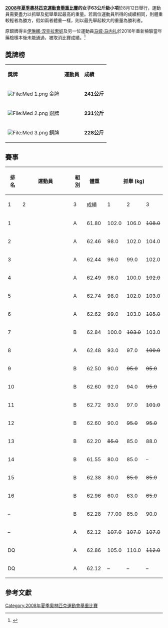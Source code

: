 {{2008年奥运会举重}}
'''[[2008年夏季奧林匹克運動會舉重比賽|2008年夏季奧林匹克運動會舉重比賽]]的女子63公斤級小項'''於8月12日舉行，運動員需要盡力以抓舉及挺舉舉起最高的重量。若兩位運動員所得的成績相同，則體重較輕者為勝方，假如兩者體重一樣，則以最先舉起較大的重量為勝利者。

原銀牌得主[[伊琳娜·涅克拉索娃|伊琳娜·涅克拉索娃]]及另一位運動員[[迈娅·马内扎|马娅·马内扎]]於2016年重新檢驗當年藥檢樣本後未能通過，被取消比賽成績。<ref name=bbc2016>{{Cite news |url=http://www.bbc.co.uk/sport/olympics/38017277 |title=Doping: 2008 Beijing Olympics medal winners among 16 athletes banned for doping |work=BBC Sport |date=2016-11-17 |accessdate=2018-03-29 |archive-date=2019-04-15 |archive-url=https://web.archive.org/web/20190415014356/https://www.bbc.co.uk/sport/olympics/38017277 |dead-url=no }}</ref>

== 獎牌榜 ==
{| class="wikitable"
|- bgcolor="#efefef"
| '''獎牌'''
| '''運動員'''
| '''成績'''
|-
| bgcolor="gold" | [[File:Med_1.png|File:Med 1.png]] 金牌
|{{flagIOCathlete|[[朴賢淑|朴賢淑]]|PRK|2008年夏季}}||'''241公斤'''
|-
| bgcolor="silver" | [[File:Med_2.png|File:Med 2.png]] 銀牌
|{{flagIOCathlete|[[卢映锜|卢映锜]]|TPE|2008年夏季}}||'''231公斤'''
|-
| bgcolor="cc9966" | [[File:Med_3.png|File:Med 3.png]] 銅牌
|{{flagIOCathlete|[[克里斯蒂娜·吉拉德|克里斯蒂娜·吉拉德]]|CAN|2008年夏季}}||'''228公斤'''
|}

== 賽事 ==
{|class = "wikitable" style="text-align:center;"
! rowspan=2| 排名
! rowspan=2 width=305|運動員
! rowspan=2 width=20|組別
! rowspan=2 width=50|體重
!colspan=4| 抓舉 (kg)
!colspan=4| 挺舉 (kg)
!rowspan=2 width=60| 總成績 (kg)
|-
! width=40|1
! width=40|2
! width=40|3
! width=55|成績
! width=40|1
! width=40|2
! width=40|3
! width=55|成績
|-bgcolor=gold
| 1 ||align=left| {{flagIOCathlete|[[朴賢淑|朴賢淑]]|PRK|2008年夏季}} || A || 61.80 || 102.0 || 106.0 || <s>108.0</s> || 106.0 || <s>135.0</s> || <s>135.0</s> || 135.0 || 135.0 || 241.0
|-bgcolor=silver
| 2 ||align=left| {{flagIOCathlete|[[卢映锜|卢映锜]]|TPE|2008年夏季}} || A || 62.46 || 98.0 || 102.0 || 104.0 || 104.0 || 127.0 || <s>130.0</s> || <s>130.0</s> || 127.0 || 231.0
|-bgcolor=cc9966
| 3 ||align=left| {{flagIOCathlete|[[克里斯蒂娜·吉拉德|克里斯蒂娜·吉拉德]]|CAN|2008年夏季}} || A || 62.44 || 96.0 || 99.0 || 102.0 || 102.0 || 126.0 || <s>130.0</s> || <s>130.0</s> || 126.0 || 228.0
|-
| 4 ||align=left| {{flagIOCathlete|[[阮氏铁|阮氏铁]]|VIE|2008年夏季}} || A || 62.49 || 98.0 || 100.0 || <s>102.0</s> || 100.0 || 120.0 || 125.0 || <s>127.0</s> || 125.0 || 225.0
|-
| 5 ||align=left| {{flagIOCathlete|[[金秀璟|金秀璟]]|KOR|2008年夏季}} || A || 62.74 || 98.0 || <s>102.0</s> || <s>103.0</s> || 98.0 || 127.0 || <s>134.0</s> || <s>134.0</s> || 127.0 || 225.0
|-
| 6 ||align=left| {{flagIOCathlete|[[露特·卡西里埃|露特·卡西里埃]]|NOR|2008年夏季}} || A || 62.62 || 99.0 || 103.0 || <s>105.0</s> || 103.0 || 121.0 || <s>125.0</s> || <s>125.0</s> || 121.0 || 224.0
|-
| 7 ||align=left| {{flagIOCathlete|[[卢斯·梅塞德丝·阿科斯塔|卢斯·梅塞德丝·阿科斯塔]]|MEX|2008年夏季}} || B || 62.84 || 100.0 || <s>103.0</s> || 103.0 || 103.0 || 120.0 || <s>126.0</s> || <s>126.0</s> || 120.0 || 223.0
|-
| 8 ||align=left| {{flagIOCathlete|[[梅塞德丝·伊莎贝尔·佩雷斯|梅塞德丝·伊莎贝尔·佩雷斯]]|COL|2008年夏季}} || A || 62.48 || 93.0 || 97.0 || <s>100.0</s> || 97.0 || 120.0 || <s>126.0</s> || <s>126.0</s> || 120.0 || 217.0
|-
| 9 ||align=left| {{flagIOCathlete|[[那木海道尔吉·巴亚尔玛|那木海道尔吉·巴亚尔玛]]|MGL|2008年夏季}} || B || 62.50 || 90.0 || <s>95.0</s> || <s>95.0</s> || 90.0 || 118.0 || 121.0 || 123.0 || 123.0 || 213.0
|-
| 10 ||align=left| {{flagIOCathlete|[[多米妮卡·米斯泰尔斯卡|多米妮卡·米斯泰尔斯卡]]|POL|2008年夏季}} || B || 62.60 || 92.0 || 94.0 || <s>95.0</s> || 94.0 || 115.0 || <s>117.0</s> || 117.0 || 117.0 || 211.0
|-
| 11 ||align=left| {{flagIOCathlete|[[纳塔莉·伍尔福克|纳塔莉·伍尔福克]]|USA|2008年夏季}} || B || 62.72 || 93.0 || 97.0 || <s>101.0</s> || 97.0 || 107.0 || 111.0 || 114.0 || 114.0 || 211.0
|-
| 12 ||align=left| {{flagIOCathlete|[[索伦妮·比利亚斯米尔|索伦妮·比利亚斯米尔]]|VEN|2008年夏季}} || B || 62.60 || 90.0 || <s>95.0</s> || <s>95.0</s> || 90.0 || <s>115.0</s> || <s>115.0</s> || 115.0 || 115.0 || 205.0
|-
| 13 ||align=left| {{flagIOCathlete|[[卡丽莎·冈普|卡丽莎·冈普]]|USA|2008年夏季}} || B || 62.20 || <s>85.0</s> || 85.0 || 88.0 || 88.0 || <s>116.0</s> || 116.0 || <s>121.0</s> || 116.0 || 204.0
|-
| 14 ||align=left| {{flagIOCathlete|[[迈克拉·布里兹|迈克拉·布里兹]]|GBR|2008年夏季}} || B || 61.55 || 80.0 || 85.0 || – || 85.0 || 80.0 || 90.0 || 100.0 || 100.0 || 185.0
|-
| 15 ||align=left| {{flagIOCathlete|[[哈南·乌尔费利|哈南·乌尔费利]]|TUN|2008年夏季}} || B || 62.38 || 80.0 || <s>85.0</s> || <s>85.0</s> || 80.0 || 95.0 || <s>100.0</s> || <s>100.0</s> || 95.0 || 175.0
|-
| 16 ||align=left| {{flagIOCathlete|[[玛丽亚·特雷莎·莫纳斯泰里奥|玛丽亚·特雷莎·莫纳斯泰里奥]]|BOL|2008年夏季}} || B || 62.96 || 60.0 || 63.0 || <s>65.0</s> || 63.0 || 75.0 || 78.0 || <s>80.0</s> || 78.0 || 141.0
|-
| – ||align=left| {{flagIOCathlete|[[莱拉·弗朗索瓦丝|莱拉·弗朗索瓦丝]]|ALG|2008年夏季}} || B || 62.28 || 77.00 || 85.0 || <s>90.0</s> || 85.0 || <s>110.0</s> || <s>110.0</s> || <s>110.0</s> || – || DNF
|-
| – ||align=left| {{flagIOCathlete|[[斯韦特兰娜·察鲁卡耶娃|斯韦特兰娜·察鲁卡耶娃]]|RUS|2008年夏季}} || A || 62.12 || <s>107.0</s> || <s>107.0</s> || <s>107.0</s> || – || – || – || – || – ||  DNF
|- bgcolor=pink
| DQ ||align=left| {{flagIOCathlete|[[伊琳娜·涅克拉索娃|伊琳娜·涅克拉索娃]]|KAZ|2008年夏季}} || A || 62.86 || 105.0 || 110.0 || <s>112.0</s> || 110.0 || 130.0 || <s>135.0</s> || <s>135.0</s> || 130.0 || –
|- bgcolor=pink
| DQ ||align=left| {{flagIOCathlete|[[迈娅·马内扎|马娅·马内扎]]|KAZ|2008年夏季}} || A || 62.12 || – || – || – || – || – || – || – || – || –
|}

==參考文獻==
{{Reflist}}

[[Category:2008年夏季奧林匹克運動會舉重比賽|Category:2008年夏季奧林匹克運動會舉重比賽]]